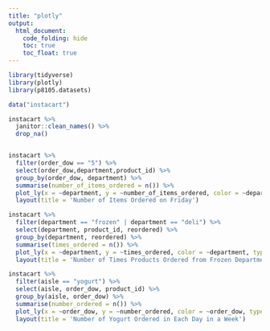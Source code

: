 ```yaml
---
title: "plotly"
output: 
  html_document:
    code_folding: hide
    toc: true
    toc_float: true
---
```


```r
library(tidyverse)
library(plotly)
library(p8105.datasets)
```

```r

data("instacart")

instacart %>% 
  janitor::clean_names() %>% 
  drop_na()


instacart %>% 
  filter(order_dow == "5") %>% 
  select(order_dow,department,product_id) %>% 
  group_by(order_dow, department) %>%
  summarise(number_of_items_ordered = n()) %>%
  plot_ly(x = ~department, y = ~number_of_items_ordered, color = ~department, type = "scatter") %>%
  layout(title = 'Number of Items Ordered on Friday')

instacart %>% 
  filter(department == "frozen" | department == "deli") %>% 
  select(department, product_id, reordered) %>% 
  group_by(department, reordered) %>%
  summarise(times_ordered = n()) %>%
  plot_ly(x = ~department, y = ~times_ordered, color = ~department, type = "box") %>%
  layout(title = 'Number of Times Products Ordered from Frozen Department and Deli Department')

instacart %>%
  filter(aisle == "yogurt") %>% 
  select(aisle, order_dow, product_id) %>% 
  group_by(aisle, order_dow) %>%
  summarise(number_ordered = n()) %>%
  plot_ly(x = ~order_dow, y = ~number_ordered, color = ~order_dow, type = "bar") %>%
  layout(title = 'Number of Yogurt Ordered in Each Day in a Week')


```